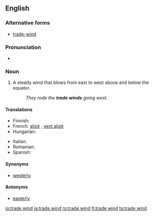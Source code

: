 ==English==

===Alternative forms===
* [[trade-wind]]

===Pronunciation===
* {{IPA|/ˈtreɪdˑwɪnd/}}

===Noun===
{{en-noun|sg=[[trade]] [[wind]]}}

# A steady wind that blows from east to west above and below the equator.
#: ''They rode the '''trade winds''' going west.''

====Translations====
{{trans-top|steady wind}}
* Finnish: {{t-|fi|pasaatituuli}}
* French: [[alizé]] {{m}}, [[vent alizé]] {{m}}
* Hungarian: {{t-|hu|passzátszél}}
{{trans-mid}}
* Italian: {{t-|it|aliseo|m}}
* Romanian: {{t+|ro|alizeu|n}}
* Spanish: {{t|es|vientos alisios|m|p}}
{{trans-bottom}}

====Synonyms====
* [[westerly]]

====Antonyms====
* [[easterly]]

[[io:trade wind]]
[[ja:trade wind]]
[[ro:trade wind]]
[[fi:trade wind]]
[[ta:trade wind]]